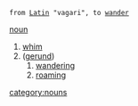  from [[w:Latin|Latin]] "vagari", to [[wander]]
[[noun]]
#[[whim]]
#([[gerund]])
##[[wander]]ing
##[[roam]]ing

[[category:nouns]]